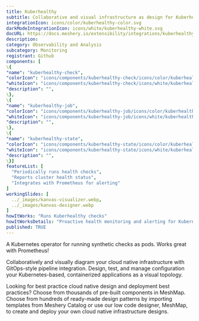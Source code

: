 ```yaml
---
title: Kuberhealthy
subtitle: Collaborative and visual infrastructure as design for Kuberhealthy
integrationIcon: icons/color/kuberhealthy-color.svg
darkModeIntegrationIcon: icons/white/kuberhealthy-white.svg
docURL: https://docs.meshery.io/extensibility/integrations/kuberhealthy
description: 
category: Observability and Analysis
subcategory: Monitoring
registrant: Github
components: [
\{
"name": "kuberhealthy-check",
"colorIcon": "icons/components/kuberhealthy-check/icons/color/kuberhealthy-check-color.svg",
"whiteIcon": "icons/components/kuberhealthy-check/icons/white/kuberhealthy-check-white.svg",
"description": "",
\},
\{
"name": "kuberhealthy-job",
"colorIcon": "icons/components/kuberhealthy-job/icons/color/kuberhealthy-job-color.svg",
"whiteIcon": "icons/components/kuberhealthy-job/icons/white/kuberhealthy-job-white.svg",
"description": "",
\},
\{
"name": "kuberhealthy-state",
"colorIcon": "icons/components/kuberhealthy-state/icons/color/kuberhealthy-state-color.svg",
"whiteIcon": "icons/components/kuberhealthy-state/icons/white/kuberhealthy-state-white.svg",
"description": "",
\}]
featureList: [
  "Periodically runs health checks",
  "Reports cluster health status",
  "Integrates with Prometheus for alerting"
]
workingSlides: [
  ../_images/kanvas-visualizer.webp,
  ../_images/kanvas-designer.webp
]
howItWorks: "Runs Kuberhealthy checks"
howItWorksDetails: "Proactive health monitoring and alerting for Kubernetes clusters"
published: TRUE
---
```

<p>
A Kubernetes operator for running synthetic checks as pods. Works great with Prometheus!
</p>
<p>
    Collaboratively and visually diagram your cloud native infrastructure with GitOps-style pipeline integration. Design, test, and manage configuration your Kubernetes-based, containerized applications as a visual topology.
</p>
<p>
    Looking for best practice cloud native design and deployment best practices? Choose from thousands of pre-built components in MeshMap. Choose from hundreds of ready-made design patterns by importing templates from Meshery Catalog or use our low code designer, MeshMap, to create and deploy your own cloud native infrastructure designs.
</p>
